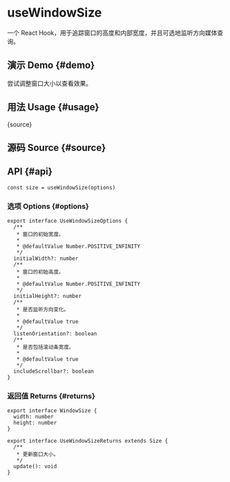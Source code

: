 # useWindowSize


<HooksType category="Browser" />

一个 React Hook，用于追踪窗口的高度和内部宽度，并且可选地监听方向媒体查询。

## 演示 Demo \{#demo}

尝试调整窗口大小以查看效果。


<App />

## 用法 Usage \{#usage}


<RawCode>{source}</RawCode>

## 源码 Source \{#source}


<Source />

## API \{#api}

```tsx
const size = useWindowSize(options)
```

### 选项 Options \{#options}

```tsx
export interface UseWindowSizeOptions {
  /**
   * 窗口的初始宽度。
   *
   * @defaultValue Number.POSITIVE_INFINITY
   */
  initialWidth?: number
  /**
   * 窗口的初始高度。
   *
   * @defaultValue Number.POSITIVE_INFINITY
   */
  initialHeight?: number
  /**
   * 是否监听方向变化。
   *
   * @defaultValue true
   */
  listenOrientation?: boolean
  /**
   * 是否包括滚动条宽度。
   *
   * @defaultValue true
   */
  includeScrollbar?: boolean
}
```

### 返回值 Returns \{#returns}

```tsx
export interface WindowSize {
  width: number
  height: number
}

export interface UseWindowSizeReturns extends Size {
  /**
   * 更新窗口大小。
   */
  update(): void
}
```
